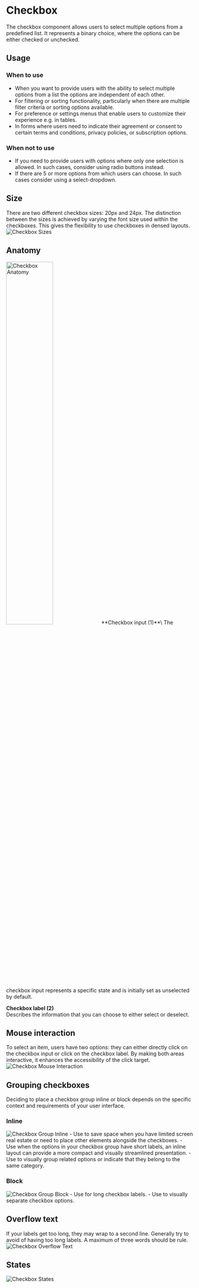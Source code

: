 
<Meta of={CheckboxStories} />

# Checkbox
The checkbox component allows users to select multiple options from a predefined list. It represents a binary choice, where the options can be either checked or unchecked.

## Usage

### When to use
- When you want to provide users with the ability to select multiple options from a list the options are independent of each other.
- For filtering or sorting functionality, particularly when there are multiple filter criteria or sorting options available.
- For preference or settings menus that enable users to customize their experience e.g. in tables.
- In forms where users need to indicate their agreement or consent to certain terms and conditions, privacy policies, or subscription options.

### When not to use
- If you need to provide users with options where only one selection is allowed. In such cases, consider using radio buttons instead.
- If there are 5 or more options from which users can choose. In such cases consider using a select-dropdown.

## Size
There are two different checkbox sizes: 20px and 24px. The distinction between the sizes is achieved by varying the font size used within the checkboxes. This gives the flexibility to use checkboxes in densed layouts.
<img src={CheckboxSizes} alt="Checkbox Sizes" />

## Anatomy
<img src={CheckboxAnatomy} alt="Checkbox Anatomy" width="50%"/>
**Checkbox input (1)**\
The checkbox input represents a specific state and is initially set as unselected by default.

**Checkbox label (2)**\
Describes the information that you can choose to either select or deselect.

## Mouse interaction
To select an item, users have two options: they can either directly click on the checkbox input or click on the checkbox label. By making both areas interactive, it enhances the accessibility of the click target.
<img src={CheckboxMouseInteraction} alt="Checkbox Mouse Interaction" />

## Grouping checkboxes
Deciding to place a checkbox group inline or block depends on the specific context and requirements of your user interface. 

### Inline 
<img src={CheckboxGroupInline} alt="Checkbox Group Inline" />
- Use to save space when you have limited screen real estate or need to place other elements alongside the checkboxes. 
- Use when the options in your checkbox group have short labels, an inline layout can provide a more compact and visually streamlined presentation. 
- Use to visually group related options or indicate that they belong to the same category.

### Block
<img src={CheckboxGroupBlock} alt="Checkbox Group Block" />
- Use for long checkbox labels. 
- Use to visually separate checkbox options.

## Overflow text
If your labels get too long, they may wrap to a second line. Generally try to avoid of having too long labels. A maximum of three words should be rule.
<img src={CheckboxOverflowText} alt="Checkbox Overflow Text" />

## States
<img src={CheckboxStates} alt="Checkbox States" />
